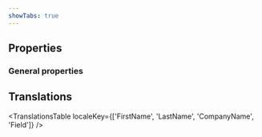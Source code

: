 ```yaml
---
showTabs: true
---
```



## Properties

### General properties

<PropertiesTable props={FieldProperties} />

## Translations

<TranslationsTable
  localeKey={['FirstName', 'LastName', 'CompanyName', 'Field']}
/>

